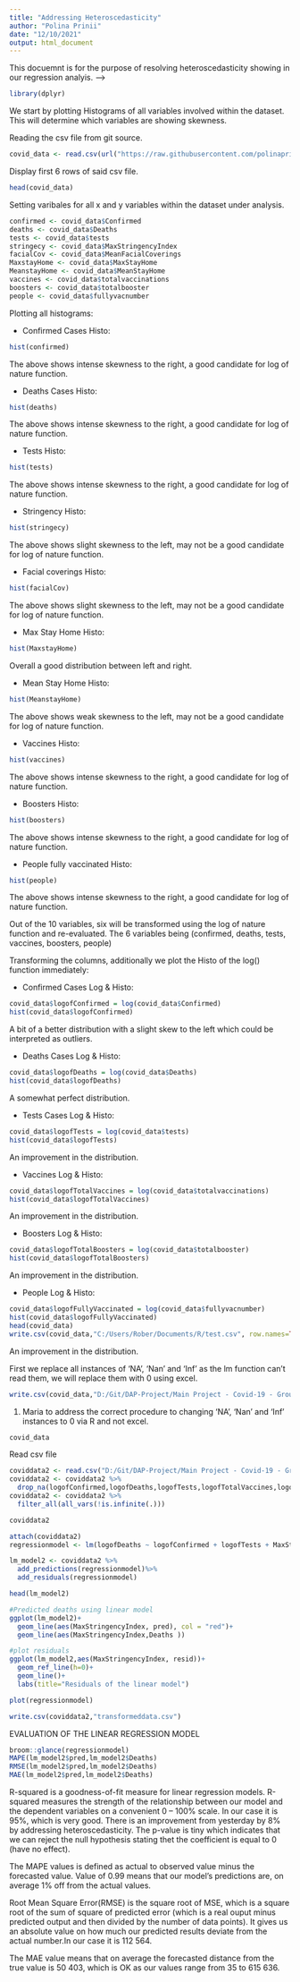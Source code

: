 ```yaml
---
title: "Addressing Heteroscedasticity"
author: "Polina Prinii"
date: "12/10/2021"
output: html_document
---
```


This docuemnt is for the purpose of resolving heteroscedasticity showing in our regression analyis. -->

```r
library(dplyr)
```

We start by plotting Histograms of all variables involved within the dataset.
This will determine which variables are showing skewness. 

Reading the csv file from git source.
```r
covid_data <- read.csv(url("https://raw.githubusercontent.com/polinaprinii/DAP-Project/main/Linear%20Regression%20Final%20Dataset/finaldataset.csv?token=ASV4RS53A5KFKKQPPSB66ADBXOW7C"))
```

Display first 6 rows of said csv file. 
```r
head(covid_data)

```

Setting varibales for all x and y variables within the dataset under analysis. 
```r

confirmed <- covid_data$Confirmed
deaths <- covid_data$Deaths
tests <- covid_data$tests
stringecy <- covid_data$MaxStringencyIndex
facialCov <- covid_data$MeanFacialCoverings
MaxstayHome <- covid_data$MaxStayHome
MeanstayHome <- covid_data$MeanStayHome
vaccines <- covid_data$totalvaccinations
boosters <- covid_data$totalbooster
people <- covid_data$fullyvacnumber

```

Plotting all histograms:

- Confirmed Cases Histo:
```r
hist(confirmed)
```
The above shows intense skewness to the right, a good candidate for log of nature function. 

- Deaths Cases Histo:
```r
hist(deaths)
```
The above shows intense skewness to the right, a good candidate for log of nature function.

- Tests  Histo:
```r
hist(tests)
```
The above shows intense skewness to the right, a good candidate for log of nature function.

- Stringency Histo:
```r
hist(stringecy)
```
The above shows slight skewness to the left, may not be a good candidate for log of nature function.

- Facial coverings Histo:
```r
hist(facialCov)
```
The above shows slight skewness to the left, may not be a good candidate for log of nature function.

- Max Stay Home Histo:
```r
hist(MaxstayHome)
```
Overall a good distribution between left and right.

- Mean Stay Home Histo:
```r
hist(MeanstayHome)
```
The above shows weak skewness to the left, may not be a good candidate for log of nature function.

- Vaccines Histo:
```r
hist(vaccines)
```
The above shows intense skewness to the right, a good candidate for log of nature function.

- Boosters Histo:
```r
hist(boosters)
```
The above shows intense skewness to the right, a good candidate for log of nature function.

- People fully vaccinated Histo:
```r
hist(people)
```
The above shows intense skewness to the right, a good candidate for log of nature function.

Out of the 10 variables, six will be transformed using the log of nature function and re-evaluated.
The 6 variables being (confirmed, deaths, tests, vaccines, boosters, people)

Transforming the columns, additionally we plot the Histo of the log() function immediately:

- Confirmed Cases Log & Histo:
```r
covid_data$logofConfirmed = log(covid_data$Confirmed)
hist(covid_data$logofConfirmed)

```
A bit of a better distribution with a slight skew to the left which could be interpreted as outliers. 

- Deaths Cases Log & Histo:
```r
covid_data$logofDeaths = log(covid_data$Deaths)
hist(covid_data$logofDeaths)

```

A somewhat perfect distribution. 

- Tests Cases Log & Histo:
```r
covid_data$logofTests = log(covid_data$tests)
hist(covid_data$logofTests)

```
An improvement in the distribution. 

- Vaccines  Log & Histo:
```r
covid_data$logofTotalVaccines = log(covid_data$totalvaccinations)
hist(covid_data$logofTotalVaccines)

```
An improvement in the distribution. 

- Boosters Log & Histo:
```r
covid_data$logofTotalBoosters = log(covid_data$totalbooster)
hist(covid_data$logofTotalBoosters)
```
An improvement in the distribution.

- People  Log & Histo:
```r
covid_data$logofFullyVaccinated = log(covid_data$fullyvacnumber)
hist(covid_data$logofFullyVaccinated)
head(covid_data)
write.csv(covid_data,"C:/Users/Rober/Documents/R/test.csv", row.names=TRUE)
```
An improvement in the distribution.

First we replace all instances of 'NA', 'Nan' and 'Inf' as the lm function can't read them, we will replace them with 0 using excel.
```r
write.csv(covid_data,"D:/Git/DAP-Project/Main Project - Covid-19 - Group Analysis/Data/Transformation.csv", row.names=TRUE)
```
1. Maria to address the correct procedure to changing 'NA', 'Nan' and 'Inf' instances to 0 via R and not excel.

```r
covid_data

```

Read csv file 
```r
coviddata2 <- read.csv("D:/Git/DAP-Project/Main Project - Covid-19 - Group Analysis/Data/Transformation.csv", header=TRUE)
coviddata2 <- coviddata2 %>%
  drop_na(logofConfirmed,logofDeaths,logofTests,logofTotalVaccines,logofTotalBoosters,logofFullyVaccinated)
coviddata2 <- coviddata2 %>%
  filter_all(all_vars(!is.infinite(.)))

coviddata2
```

```r
attach(coviddata2)
regressionmodel <- lm(logofDeaths ~ logofConfirmed + logofTests + MaxStringencyIndex + MeanStringencyIndex + MaxFacialCoverings + MeanFacialCoverings + MaxStayHome + MeanStayHome + logofTotalVaccines + logofFullyVaccinated+ logofTotalBoosters)
```
```r
lm_model2 <- coviddata2 %>%
  add_predictions(regressionmodel)%>%
  add_residuals(regressionmodel)

head(lm_model2)


```

```r
#Predicted deaths using linear model
ggplot(lm_model2)+
  geom_line(aes(MaxStringencyIndex, pred), col = "red")+
  geom_line(aes(MaxStringencyIndex,Deaths ))

```
```r
#plot residuals
ggplot(lm_model2,aes(MaxStringencyIndex, resid))+
  geom_ref_line(h=0)+
  geom_line()+
  labs(title="Residuals of the linear model")

```

```r
plot(regressionmodel)
```

```r
write.csv(coviddata2,"transformeddata.csv")

```

EVALUATION OF THE LINEAR REGRESSION MODEL 

```r
broom::glance(regressionmodel)
MAPE(lm_model2$pred,lm_model2$Deaths)
RMSE(lm_model2$pred,lm_model2$Deaths)
MAE(lm_model2$pred,lm_model2$Deaths)

```
R-squared is a goodness-of-fit measure for linear regression models. R-squared measures the strength of the relationship between our model and the dependent variables on a convenient 0 – 100% scale. In our case it is 95%, which is very good. There is an improvement from yesterday by 8% by addressing heteroscedasticity.  The p-value is tiny which indicates that we can reject the null hypothesis stating thet the coefficient is equal to 0 (have no effect).

The MAPE values is defined as actual to observed value minus the forecasted value. Value of 0.99 means
that our model’s predictions are, on average 1% off from the actual values.

Root Mean Square Error(RMSE) is the square root of MSE, which is a square root of the sum of square of predicted error (which is a real ouput minus predicted output and then divided by the number of data points). It gives us an absolute value on how much our predicted results deviate from the actual number.In our case it is 112 564.

The MAE value means that on average the forecasted distance from the true value is 50 403, which is OK as our values range from 35 to 615 636.

